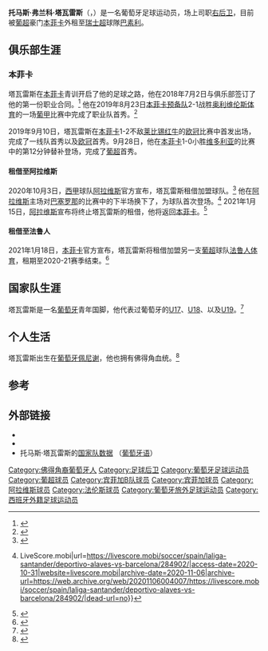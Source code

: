 {{noteTA
|1=zh-hans:本菲卡;zh-hant:賓菲加;}}
{{Portuguese name|弗兰科|塔瓦雷斯}}
{{Infobox football biography
| name = 托马斯·塔瓦雷斯<br>Tomás Tavares
| image = Tomás Franco Tavares.jpg
| caption = 2019年，在[[本菲卡足球俱乐部|本菲卡]]与[[圣彼得堡泽尼特|泽尼特]]的[[欧冠|欧冠]]比赛中的塔瓦雷斯
| fullname = Tomás Franco Tavares
| birth_date = {{birth date and age|2001|3|7|df=y}}
| birth_place = {{POR}}[[佩尼谢|佩尼谢]]
| height = 1.87 m
| position = [[右后卫|右后卫]]
| currentclub = [[巴塞爾足球俱樂部|巴素利]]（[[本菲卡足球俱乐部|本菲卡]]外借）
| clubnumber = 30
| youthyears1 = 2010–2019
| youthclubs1 = [[本菲卡足球俱乐部|本菲卡]]
| years1 = 2019–
| clubs1 = [[宾菲加体育B队|本菲卡预备队]]
| caps1 = 4
| goals1 = 0
| years2 = 2019–
| clubs2 = [[本菲卡足球俱乐部|本菲卡]]
| caps2 = 12
| goals2 = 0
| years3 = 2020–2021
| clubs3 = → [[阿拉维斯竞技|阿拉维斯]] (租借)
| caps3 = 3
| goals3 = 0
| years4 = 2021
| clubs4 = → [[法鲁人体育俱乐部|法鲁人体育]] (租借)
| caps4 = 18
| goals4 = 0
| years5 = 2021–
| clubs5 = → [[巴塞爾足球俱樂部|巴素利]] (租借)
| caps5 = 2
| goals5 = 1
| nationalyears1 = 2017–2018
| nationalteam1 = [[葡萄牙国家足球队|葡萄牙U17]]
| nationalcaps1 = 14
| nationalgoals1 = 0
| nationalyears2 = 2018–2019
| nationalteam2 = [[葡萄牙国家足球队|葡萄牙U18]]
| nationalcaps2 = 5
| nationalgoals2 = 0
| nationalyears3 = 2018–
| nationalteam3 = [[葡萄牙国家足球队|葡萄牙U19]]
| nationalcaps3 = 18
| nationalgoals3 = 0
| club-update = 2021年9月26日
| nationalteam-update = 2019年10月23日
}}

'''托马斯·弗兰科·塔瓦雷斯'''（{{lang-pt|'''Tomás Franco Tavares'''}}，{{bd|2001年|3月7日}}）是一名葡萄牙足球运动员，场上司职[[右后卫|右后卫]]，目前被[[葡萄牙足球超级联赛|葡超]]豪门[[本菲卡足球俱乐部|本菲卡]]外租至[[瑞士超|瑞士超]]球隊[[巴塞爾足球俱樂部|巴素利]]。

==俱乐部生涯==

=== 本菲卡 ===
塔瓦雷斯在[[本菲卡足球俱乐部|本菲卡]]青训开启了他的足球之路，他在2018年7月2日与俱乐部签订了他的第一份职业合同。<ref>{{Cite web|title=Tomás Tavares signs a professional contract - SL Benfica|url=https://www.slbenfica.pt/en-us/agora/noticias/2018-2019/07/02/tomas-tavares-futebol-benfica-assina-contrato-profissional-tres-anos|access-date=2020-10-31|website=www.slbenfica.pt|language=en|archive-date=2021-02-01|archive-url=https://web.archive.org/web/20210201110819/https://www.slbenfica.pt/en-us/agora/noticias/2018-2019/07/02/tomas-tavares-futebol-benfica-assina-contrato-profissional-tres-anos|dead-url=no}}</ref> 他在2019年8月23日[[宾菲加体育B队|本菲卡预备队]]2-1战胜[[奥利维伦斯体育会|奥利维伦斯体育]]的一场[[葡萄牙足球甲级联赛|葡甲]]比赛中完成了职业队首秀。<ref>{{cite web|url=https://int.soccerway.com/matches/2019/08/23/portugal/liga-de-honra/benfica-b/ud-oliveirense/3065101/|title=Benfica II vs. UD Oliveirense - 23 August 2019 - Soccerway|website=Soccerway|access-date=2021-01-27|archive-date=2019-12-17|archive-url=https://web.archive.org/web/20191217125403/https://int.soccerway.com/matches/2019/08/23/portugal/liga-de-honra/benfica-b/ud-oliveirense/3065101/|dead-url=no}}</ref>

2019年9月10日，塔瓦雷斯在[[本菲卡足球俱乐部|本菲卡]]1-2不敌[[莱比锡红牛|莱比锡红牛]]的[[欧洲冠军联赛|欧冠]]比赛中首发出场，完成了一线队首秀以及[[欧冠|欧冠]]首秀。9月28日，他在[[本菲卡足球俱乐部|本菲卡]]1-0小胜[[维多利亚足球俱乐部|维多利亚]]的比赛中的第12分钟替补登场，完成了[[葡萄牙足球超级联赛|葡超]]首秀。

==== 租借至阿拉维斯 ====
2020年10月3日，[[西班牙足球甲级联赛|西甲]]球队[[阿拉维斯竞技|阿拉维斯]]官方宣布，塔瓦雷斯租借加盟球队。<ref>{{cite web|url=https://www.deportivoalaves.com/noticia/tomas-tavares-ficha-por-el-deportivo-alaves|title=Tomás Tavares ficha por el Deportivo Alavés|trans-title=Tomás Tavares signs for Deportivo Alavés|publisher=[[阿拉维斯竞技|阿拉维斯]]官网|language=es|date=2020-10-03|accessdate=2020-10-04|archive-date=2020-10-07|archive-url=https://web.archive.org/web/20201007172405/https://www.deportivoalaves.com/noticia/tomas-tavares-ficha-por-el-deportivo-alaves|dead-url=no}}</ref> 他在[[阿拉维斯竞技|阿拉维斯]]主场对[[巴塞罗那足球俱乐部|巴塞罗那]]的比赛中的下半场换下了{{le|埃德加·门德斯|Édgar Méndez}}，为球队首次登场。<ref>{{Cite web|title=Deportivo Alaves vs Barcelona {{!}} LiveScore.mobi|url=https://livescore.mobi/soccer/spain/laliga-santander/deportivo-alaves-vs-barcelona/284902/|access-date=2020-10-31|website=livescore.mobi|archive-date=2020-11-06|archive-url=https://web.archive.org/web/20201106004007/https://livescore.mobi/soccer/spain/laliga-santander/deportivo-alaves-vs-barcelona/284902/|dead-url=no}}</ref> 2021年1月15日，[[阿拉维斯竞技|阿拉维斯]]宣布将终止塔瓦雷斯的租借，他将返回[[本菲卡足球俱乐部|本菲卡]]。<ref>{{Cite web|last=|first=|date=2021-01-15|title=Empréstimo de Tomás Tavares ao Alavés chega ao fim|trans-title=Tomás Tavares loan to Alavés comes to an end|url=https://desporto.sapo.pt/futebol/primeira-liga/artigos/emprestimo-de-tomas-tavares-ao-alaves-chega-ao-fim|archive-url=https://web.archive.org/web/20210117220819/https://desporto.sapo.pt/futebol/primeira-liga/artigos/emprestimo-de-tomas-tavares-ao-alaves-chega-ao-fim|archive-date=2021-01-17|access-date=2021-01-15|website=SAPO Desporto|language=pt|dead-url=no}}</ref>

==== 租借至法鲁人 ====
2021年1月18日，[[本菲卡足球俱乐部|本菲卡]]官方宣布，塔瓦雷斯将租借加盟另一支[[葡萄牙足球超级联赛|葡超]]球队[[法鲁人体育俱乐部|法鲁人体育]]，租期至2020-21赛季结束。<ref>{{Cite web|last=|first=|date=2021-01-18|title=Benfica oficializa empréstimo de Tomás Tavares (Benfica)|trans-title=Benfica Makes Tomás Tavares Loan|url=https://www.abola.pt/nnh/2021-01-18/benfica-benfica-oficializa-emprestimo-de-tomas-tavares/875535|archive-url=https://web.archive.org/web/20210207223152/https://www.abola.pt/nnh/2021-01-18/benfica-benfica-oficializa-emprestimo-de-tomas-tavares/875535|archive-date=2021-02-07|access-date=2021-01-19|website=A Bola|language=pt|dead-url=no}}</ref>

==国家队生涯==
塔瓦雷斯是一名[[葡萄牙国家足球队|葡萄牙]]青年国脚，他代表过葡萄牙的[[葡萄牙国家足球队|U17]]、[[葡萄牙国家足球队|U18]]、以及[[葡萄牙国家足球队|U19]]。<ref>{{cite news|url=https://desporto.sapo.pt/futebol/euro-sub-19/artigos/tomas-tavares-anteve-grandes-jogos-com-italia-e-espanha-no-europeu-de-sub-19|title=Tomás Tavares antevê "grandes jogos" com Itália e Espanha no Europeu de sub-19|website=SAPO Desporto|accessdate=2021-01-27|archive-date=2021-02-02|archive-url=https://web.archive.org/web/20210202023406/https://desporto.sapo.pt/futebol/euro-sub-19/artigos/tomas-tavares-anteve-grandes-jogos-com-italia-e-espanha-no-europeu-de-sub-19|dead-url=no}}</ref>

==个人生活==
塔瓦雷斯出生在[[葡萄牙|葡萄牙]][[佩尼谢|佩尼谢]]，他也拥有佛得角血统。<ref>{{Cite web|url=https://www.criolosports.com/index.php/criolos-no-estrangeiro/5670-criolos-no-estrangeiro-futebol-portugal-tomas-tavares-renova-contrato-com-benfica|title=Criolos no Estrangeiro: Futebol Portugal - Tomás Tavares renova contrato com Benfica|website=www.criolosports.com|access-date=2021-01-27|archive-date=2020-08-05|archive-url=https://web.archive.org/web/20200805072943/http://criolosports.com/index.php/criolos-no-estrangeiro/5670-criolos-no-estrangeiro-futebol-portugal-tomas-tavares-renova-contrato-com-benfica|dead-url=no}}</ref>

==参考==
{{reflist}}

==外部链接==
* {{ForaDeJogo|200103070002}}
* {{Soccerway|tomas-franco-tavares/540747}}
* 托马斯·塔瓦雷斯的[https://www.fpf.pt/Jogadores/Jogador/playerId/724358/contextId/184 国家队数据] {{Wayback|url=https://www.fpf.pt/Jogadores/Jogador/playerId/724358/contextId/184 |date=20210201061310 }} （[[葡萄牙语|葡萄牙语]]）

<!--{{本菲卡球员名单}}-->

{{DEFAULTSORT:Tavares, Tomas}}
[[Category:佛得角裔葡萄牙人|Category:佛得角裔葡萄牙人]]
[[Category:足球后卫|Category:足球后卫]]
[[Category:葡萄牙足球运动员|Category:葡萄牙足球运动员]]
[[Category:葡超球员|Category:葡超球员]]
[[Category:宾菲加B队球员|Category:宾菲加B队球员]]
[[Category:宾菲加球员|Category:宾菲加球员]]
[[Category:阿拉维斯球员|Category:阿拉维斯球员]]
[[Category:法伦斯球员|Category:法伦斯球员]]
[[Category:葡萄牙旅外足球运动员|Category:葡萄牙旅外足球运动员]]
[[Category:西班牙外籍足球运动员|Category:西班牙外籍足球运动员]]